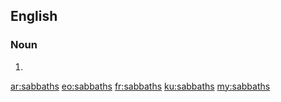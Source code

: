 ==English==

===Noun===
{{head|en|noun plural form}}

# {{plural of|sabbath|lang=en}}

[[ar:sabbaths]]
[[eo:sabbaths]]
[[fr:sabbaths]]
[[ku:sabbaths]]
[[my:sabbaths]]